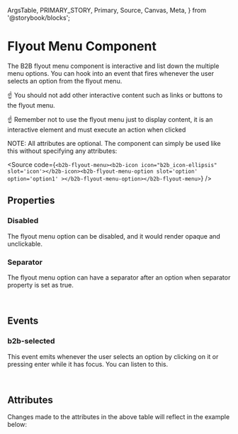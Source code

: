   ArgsTable,
  PRIMARY_STORY,
  Primary,
  Source,
  Canvas,
  Meta,
} from '@storybook/blocks';

<Meta of={FlyoutMenuStories} />

# Flyout Menu Component

<Canvas of={FlyoutMenuStories.Default} />

The B2B flyout menu component is interactive and list down the multiple menu options. You can hook into an event
that fires whenever the user selects an option from the flyout menu.

☝️ You should not add other interactive content such as links or buttons to the flyout menu.

☝️ Remember not to use the flyout menu just to display content, it is an interactive element and must execute an action when
clicked

NOTE: All attributes are optional. The component can simply be used like this without specifying any attributes:

<Source
  code={`<b2b-flyout-menu><b2b-icon icon="b2b_icon-ellipsis" slot='icon'></b2b-icon><b2b-flyout-menu-option slot='option' option='option1' ></b2b-flyout-menu-option></b2b-flyout-menu>`}
/>

## Properties

### Disabled

The flyout menu option can be disabled, and it would render opaque and unclickable.

<Canvas of={FlyoutMenuStories.Disabled} />

### Separator

The flyout menu option can have a separator after an option when separator property is set as true.

<Canvas of={FlyoutMenuStories.Separator} />

<br />

## Events

### b2b-selected

This event emits whenever the user selects an option by clicking on it or pressing enter while it has focus. You can
listen to this.

<br />

## Attributes

<ArgsTable story={PRIMARY_STORY} />
Changes made to the attributes in the above table will reflect in the example below:
<Primary />
